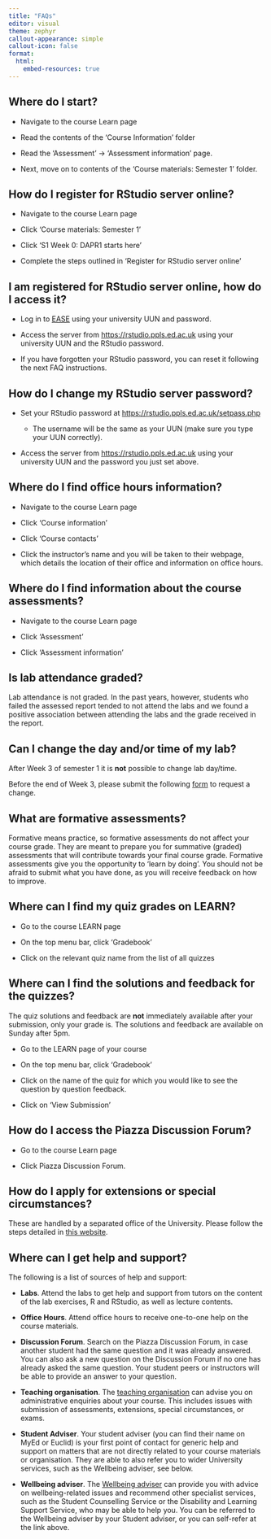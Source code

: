 ```yaml
---
title: "FAQs"
editor: visual
theme: zephyr
callout-appearance: simple
callout-icon: false
format:
  html:
    embed-resources: true
---
```



<!-- ::: {.callout-tip collapse="true"} -->
<!-- ## Title -->

<!-- Text -->
<!-- ::: -->


::: {.callout-tip collapse="true"}
## Where do I start?

- Navigate to the course Learn page

- Read the contents of the 'Course Information' folder

- Read the 'Assessment' -> 'Assessment information' page.

- Next, move on to contents of the 'Course materials: Semester 1' folder.
:::


::: {.callout-tip collapse="true"}
## How do I register for RStudio server online?

- Navigate to the course Learn page

- Click 'Course materials: Semester 1'

- Click 'S1 Week 0: DAPR1 starts here'

- Complete the steps outlined in 'Register for RStudio server online'
:::


::: {.callout-tip collapse="true"}
## I am registered for RStudio server online, how do I access it?

- Log in to [EASE](https://www.ease.ed.ac.uk/) using your university UUN and password.

- Access the server from <https://rstudio.ppls.ed.ac.uk> using your university UUN and the RStudio password.

- If you have forgotten your RStudio password, you can reset it following the next FAQ instructions.
:::


::: {.callout-tip collapse="true"}
## How do I change my RStudio server password?

- Set your RStudio password at <https://rstudio.ppls.ed.ac.uk/setpass.php>

    - The username will be the same as your UUN (make sure you type your UUN correctly).

- Access the server from <https://rstudio.ppls.ed.ac.uk> using your university UUN and the password you just set above.
:::


::: {.callout-tip collapse="true"}
## Where do I find office hours information?

- Navigate to the course Learn page

- Click 'Course information'

- Click 'Course contacts'

- Click the instructor's name and you will be taken to their webpage, which details the location of their office and information on office hours.
:::


::: {.callout-tip collapse="true"}
## Where do I find information about the course assessments?

- Navigate to the course Learn page

- Click 'Assessment'

- Click 'Assessment information'
:::


::: {.callout-tip collapse="true"}
## Is lab attendance graded?

Lab attendance is not graded. In the past years, however, students who failed the assessed report tended to not attend the labs and we found a positive association between attending the labs and the grade received in the report.
:::


::: {.callout-tip collapse="true"}
## Can I change the day and/or time of my lab?

After Week 3 of semester 1 it is __not__ possible to change lab day/time. 

Before the end of Week 3, please submit the following [form](https://www.ed.ac.uk/timetabling-examinations/timetabling/personalised-timetables/group-change-request) to request a change.
:::


::: {.callout-tip collapse="true"}
## What are formative assessments?

Formative means practice, so formative assessments do not affect your course grade.
They are meant to prepare you for summative (graded) assessments that will contribute towards your final course grade. 
Formative assessments give you the opportunity to 'learn by doing'. You should not be afraid to submit what you have done, as you will receive feedback on how to improve.
:::


::: {.callout-tip collapse="true"}
## Where can I find my quiz grades on LEARN?

- Go to the course LEARN page

- On the top menu bar, click 'Gradebook'

- Click on the relevant quiz name from the list of all quizzes
:::


::: {.callout-tip collapse="true"}
## Where can I find the solutions and feedback for the quizzes?

The quiz solutions and feedback are __not__ immediately available after your submission, only your grade is. The solutions and feedback are available on Sunday after 5pm.

- Go to the LEARN page of your course

- On the top menu bar, click 'Gradebook'

- Click on the name of the quiz for which you would like to see the question by question feedback.

- Click on 'View Submission'
:::


::: {.callout-tip collapse="true"}
## How do I access the Piazza Discussion Forum?

- Go to the course Learn page

- Click Piazza Discussion Forum.
:::


::: {.callout-tip collapse="true"}
## How do I apply for extensions or special circumstances?

These are handled by a separated office of the University. Please follow the steps detailed in [this website](https://www.ed.ac.uk/student-administration/extensions-special-circumstances).
:::


::: {.callout-tip collapse="true"}
## Where can I get help and support?

The following is a list of sources of help and support:

- __Labs__. Attend the labs to get help and support from tutors on the content of the lab exercises, R and RStudio, as well as lecture contents.
            
- __Office Hours__. Attend office hours to receive one-to-one help on the course materials.
            
- __Discussion Forum__. Search on the Piazza Discussion Forum, in case another student had the same question and it was already answered. You can also ask a new question on the Discussion Forum if no one has already asked the same question. Your student peers or instructors will be able to provide an answer to your question.
            
- __Teaching organisation__. The [teaching organisation](mailto:ppls.psych@ed.ac.uk) can advise you on administrative enquiries about your course. This includes issues with submission of assessments, extensions, special circumstances, or exams.

- __Student Adviser__. Your student adviser (you can find their name on MyEd or Euclid) is your first point of contact for generic help and support on matters that are not directly related to your course materials or organisation. They are able to also refer you to wider University services, such as the Wellbeing adviser, see below.
                      
- __Wellbeing adviser__. The [Wellbeing adviser](https://www.ed.ac.uk/student-wellbeing-service) can provide you with advice on wellbeing-related issues and recommend other specialist services, such as the Student Counselling Service or the Disability and Learning Support Service, who may be able to help you. You can be referred to the Wellbeing adviser by your Student adviser, or you can self-refer at the link above.

:::

